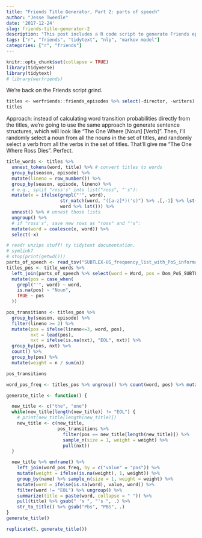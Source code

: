 ```yaml
---
title: "Friends Title Generator, Part 2: parts of speech"
author: "Jesse Tweedle"
date: '2017-12-24'
slug: friends-title-generator-2
description: "This post includes a R code script to generate Friends episode titles, focusing on using parts of speech."
tags: ["r", "friends", "tidytext", "nlp", "markov model"]
categories: ["r", "friends"]
---
```


```r
knitr::opts_chunk$set(collapse = TRUE)
library(tidyverse)
library(tidytext)
# library(werfriends)
```

We're back on the Friends script grind. 

``` r
titles <- werfriends::friends_episodes %>% select(-director, -writers)
titles
```

Approach: instead of calculating word transition probabilities directly from the titles, we're going to use the same approach to generate sentence structures, which will look like "The One Where [Noun] [Verb]". Then, I'll randomly select a noun from all the nouns in the set of titles, and randomly select a verb from all the verbs in the set of titles. That'll give me "The One Where Ross Dies". Perfect.

``` r
title_words <- titles %>% 
  unnest_tokens(word, title) %>% # convert titles to words
  group_by(season, episode) %>% 
  mutate(lineno = row_number()) %>% 
  group_by(season, episode, lineno) %>%
  # e.g., split "ross's" into list("ross", "'s"):
  mutate(x = ifelse(grepl("'", word), 
                    str_match(word, "([a-z]*)('s)") %>% .[,-1] %>% lst(),
                    word %>% lst())) %>% 
  unnest() %>% # unnest those lists
  ungroup() %>% 
  # if "ross's", save new rows as "ross" and "'s":
  mutate(word = coalesce(x, word)) %>% 
  select(-x)
```



``` r
# readr unzips stuff! ty tidytext documentation.
# symlink?
# stop(print(getwd()))
parts_of_speech <- read_tsv("SUBTLEX-US_frequency_list_with_PoS_information_final_text_version.zip")
titles_pos <- title_words %>% 
  left_join(parts_of_speech %>% select(word = Word, pos = Dom_PoS_SUBTLEX)) %>% 
  mutate(pos = case_when(
    grepl("'", word) ~ word,
    is.na(pos) ~ "Noun",
    TRUE ~ pos
  )) 

pos_transitions <- titles_pos %>% 
  group_by(season, episode) %>%
  filter(lineno >= 2) %>% 
  mutate(pos = ifelse(lineno<=3, word, pos),
         nxt = lead(pos), 
         nxt = ifelse(is.na(nxt), "EOL", nxt)) %>% 
  group_by(pos, nxt) %>% 
  count() %>% 
  group_by(pos) %>% 
  mutate(weight = n / sum(n))

pos_transitions

word_pos_freq <- titles_pos %>% ungroup() %>% count(word, pos) %>% mutate(weight = n / sum(n))

generate_title <- function() {

  new_title <- c("the", "one")
  while(new_title[length(new_title)] != "EOL") {
    # print(new_title[length(new_title)])
    new_title <- c(new_title, 
                   pos_transitions %>% 
                     filter(pos == new_title[length(new_title)]) %>% 
                     sample_n(size = 1, weight = weight) %>% 
                     pull(nxt))
  }

  new_title %>% enframe() %>% 
    left_join(word_pos_freq, by = c("value" = "pos")) %>% 
    mutate(weight = ifelse(is.na(weight), 1, weight)) %>% 
    group_by(name) %>% sample_n(size = 1, weight = weight) %>% 
    mutate(word = ifelse(is.na(word), value, word)) %>% 
    filter(word != "EOL") %>% ungroup() %>% 
    summarize(title = paste(word, collapse = " ")) %>% 
    pull(title) %>% gsub(" 's ", "'s ", .) %>% 
    str_to_title() %>% gsub("Pbs", "PBS", .)
}
generate_title()

replicate(5, generate_title())

```